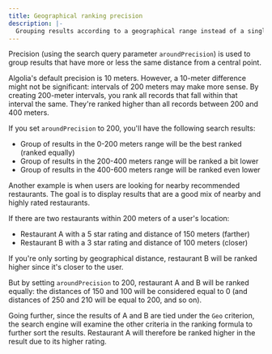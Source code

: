 ```yaml
---
title: Geographical ranking precision
description: |-
  Grouping results according to a geographical range instead of a single point.
---
```


Precision (using the search query parameter `aroundPrecision`) is used to group results that have more or less the same distance from a central point.

Algolia's default precision is 10 meters.
However, a 10-meter difference might not be significant: intervals of 200 meters may make more sense.
By creating 200-meter intervals, you rank all records that fall within that interval the same.
They're ranked higher than all records between 200 and 400 meters.

If you set `aroundPrecision` to 200, you'll have the following search results:

- Group of results in the 0-200 meters range will be the best ranked (ranked equally)
- Group of results in the 200-400 meters range will be ranked a bit lower
- Group of results in the 400-600 meters range will be ranked even lower

Another example is when users are looking for nearby recommended restaurants.
The goal is to display results that are a good mix of nearby and highly rated restaurants.

If there are two restaurants within 200 meters of a user's location:

- Restaurant A with a 5 star rating and distance of 150 meters (farther)
- Restaurant B with a 3 star rating and distance of 100 meters (closer)

If you're only sorting by geographical distance, restaurant B will be ranked higher since it's closer to the user.

But by setting `aroundPrecision` to 200, restaurant A and B will be ranked equally: the distances of 150 and 100 will be considered equal to 0 (and distances of 250 and 210 will be equal to 200, and so on).

Going further, since the results of A and B are tied under the `Geo` criterion, the search engine will examine the other criteria in the ranking formula to further sort the results. Restaurant A will therefore be ranked higher in the result due to its higher rating.
